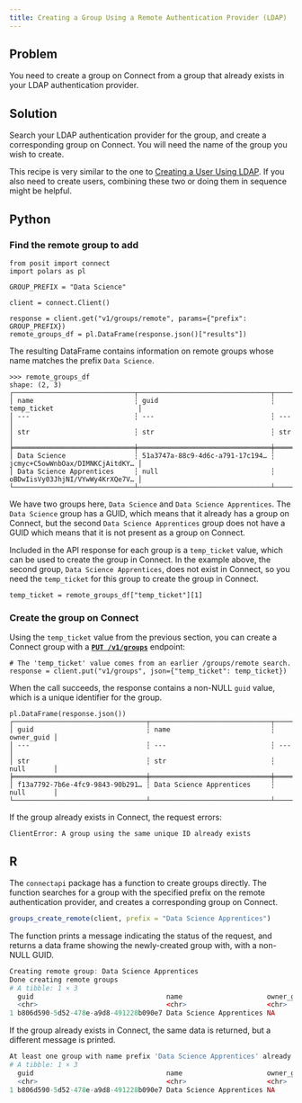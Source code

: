 ```yaml
---
title: Creating a Group Using a Remote Authentication Provider (LDAP)
---
```


## Problem

You need to create a group on Connect from a group that already exists in your LDAP authentication provider.

## Solution

Search your LDAP authentication provider for the group, and create a corresponding group on Connect. You will need the name of the group you wish to create.

::: {.callout-note}
This recipe is very similar to the one to [Creating a User Using LDAP](../../02-users/09-creating-a-user-using-ldap/index.qmd). If you also need to create users, combining these two or doing them in sequence might be helpful.
:::

:::{.panel-tabset group="language"}

## Python

### Find the remote group to add

```.python
from posit import connect
import polars as pl

GROUP_PREFIX = "Data Science"

client = connect.Client()

response = client.get("v1/groups/remote", params={"prefix": GROUP_PREFIX})
remote_groups_df = pl.DataFrame(response.json()["results"])
```

The resulting DataFrame contains information on remote groups whose name matches the prefix `Data Science`.

```
>>> remote_groups_df
shape: (2, 3)
┌──────────────────────────────┬─────────────────────────────────┬─────────────────────────────────┐
│ name                         ┆ guid                            ┆ temp_ticket                     │
│ ---                          ┆ ---                             ┆ ---                             │
│ str                          ┆ str                             ┆ str                             │
╞══════════════════════════════╪═════════════════════════════════╪═════════════════════════════════╡
│ Data Science                 ┆ 51a3747a-88c9-4d6c-a791-17c194… ┆ jcmyc+C5owWnbOax/DIMNKCjAitdKY… │
│ Data Science Apprentices     ┆ null                            ┆ oBDwIisVy03JhjNI/VYwWy4KrXQe7V… │
└──────────────────────────────┴─────────────────────────────────┴─────────────────────────────────┘
```

We have two groups here, `Data Science` and `Data Science Apprentices`. The `Data Science` group has a GUID, which means that it already has a group on Connect, but the second `Data Science Apprentices` group does not have a GUID which means that it is not present as a group on Connect.

Included in the API response for each group is a `temp_ticket` value, which can be used to create the group in Connect. In the example above, the second group, `Data Science Apprentices`, does not exist in Connect, so you need the `temp_ticket` for this group to create the group in Connect.

```.python
temp_ticket = remote_groups_df["temp_ticket"][1]
```

### Create the group on Connect

Using the `temp_ticket` value from the previous section, you can create
a Connect group with a **[`PUT /v1/groups`](/api/#put-/v1/groups)** endpoint:

```.python
# The 'temp_ticket' value comes from an earlier /groups/remote search.
response = client.put("v1/groups", json={"temp_ticket": temp_ticket})
```

When the call succeeds, the response contains a non-NULL `guid` value,
which is a unique identifier for the group.

```.python
pl.DataFrame(response.json())
┌─────────────────────────────────┬──────────────────────────────┬────────────┐
│ guid                            ┆ name                         ┆ owner_guid │
│ ---                             ┆ ---                          ┆ ---        │
│ str                             ┆ str                          ┆ null       │
╞═════════════════════════════════╪══════════════════════════════╪════════════╡
│ f13a7792-7b6e-4fc9-9843-90b291… ┆ Data Science Apprentices     ┆ null       │
└─────────────────────────────────┴──────────────────────────────┴────────────┘
```

If the group already exists in Connect, the request errors:

```
ClientError: A group using the same unique ID already exists
```


## R

The `connectapi` package has a function to create groups directly. The function searches for a group with the specified prefix on the remote authentication provider, and creates a corresponding group on Connect.

```.r
groups_create_remote(client, prefix = "Data Science Apprentices")
```

The function prints a message indicating the status of the request, and returns a data frame showing the newly-created group with, with a non-NULL GUID.

```.r
Creating remote group: Data Science Apprentices
Done creating remote groups
# A tibble: 1 × 3
  guid                                 name                     owner_guid
  <chr>                                <chr>                    <chr>
1 b806d590-5d52-478e-a9d8-491228b090e7 Data Science Apprentices NA
```

If the group already exists in Connect, the same data is returned, but a different message is printed.

```.r
At least one group with name prefix 'Data Science Apprentices' already exists
# A tibble: 1 × 3
  guid                                 name                     owner_guid
  <chr>                                <chr>                    <chr>
1 b806d590-5d52-478e-a9d8-491228b090e7 Data Science Apprentices NA
```

:::
